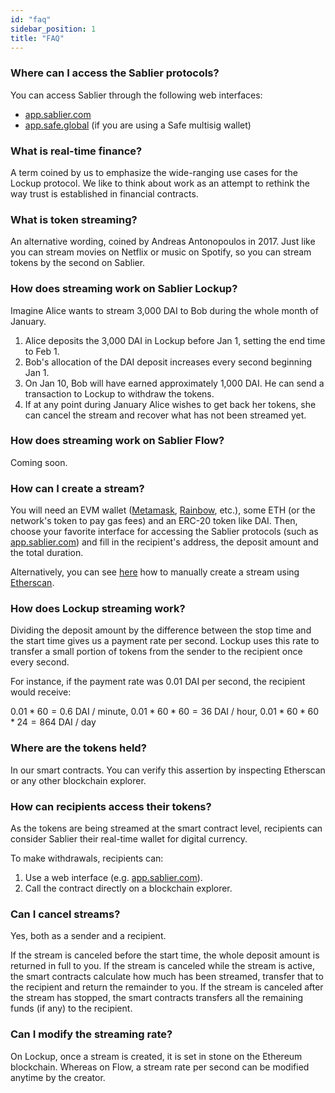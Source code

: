 ```yaml
---
id: "faq"
sidebar_position: 1
title: "FAQ"
---
```


### Where can I access the Sablier protocols?

You can access Sablier through the following web interfaces:

- [app.sablier.com](https://app.sablier.com)
- [app.safe.global](https://app.safe.global) (if you are using a Safe multisig wallet)

### What is real-time finance?

A term coined by us to emphasize the wide-ranging use cases for the Lockup protocol. We like to think about work as an
attempt to rethink the way trust is established in financial contracts.

### What is token streaming?

An alternative wording, coined by Andreas Antonopoulos in 2017. Just like you can stream movies on Netflix or music on
Spotify, so you can stream tokens by the second on Sablier.

### How does streaming work on Sablier Lockup?

Imagine Alice wants to stream 3,000 DAI to Bob during the whole month of January.

1. Alice deposits the 3,000 DAI in Lockup before Jan 1, setting the end time to Feb 1.
2. Bob's allocation of the DAI deposit increases every second beginning Jan 1.
3. On Jan 10, Bob will have earned approximately 1,000 DAI. He can send a transaction to Lockup to withdraw the tokens.
4. If at any point during January Alice wishes to get back her tokens, she can cancel the stream and recover what has
   not been streamed yet.

### How does streaming work on Sablier Flow?

Coming soon.

### How can I create a stream?

You will need an EVM wallet ([Metamask](https://metamask.io), [Rainbow](https://rainbow.me), etc.), some ETH (or the
network's token to pay gas fees) and an ERC-20 token like DAI. Then, choose your favorite interface for accessing the
Sablier protocols (such as [app.sablier.com](https://app.sablier.com)) and fill in the recipient's address, the deposit
amount and the total duration.

Alternatively, you can see [here](/guides/lockup/guides/etherscan) how to manually create a stream using
[Etherscan](https://etherscan.io).

### How does Lockup streaming work?

Dividing the deposit amount by the difference between the stop time and the start time gives us a payment rate per
second. Lockup uses this rate to transfer a small portion of tokens from the sender to the recipient once every second.

For instance, if the payment rate was 0.01 DAI per second, the recipient would receive:

$0.01 * 60 = 0.6$ DAI / minute, $0.01 * 60 * 60 = 36$ DAI / hour, $0.01 * 60 * 60 * 24 = 864$ DAI / day

### Where are the tokens held?

In our smart contracts. You can verify this assertion by inspecting Etherscan or any other blockchain explorer.

### How can recipients access their tokens?

As the tokens are being streamed at the smart contract level, recipients can consider Sablier their real-time wallet for
digital currency.

To make withdrawals, recipients can:

1. Use a web interface (e.g. [app.sablier.com](https://app.sablier.com)).
2. Call the contract directly on a blockchain explorer.

### Can I cancel streams?

Yes, both as a sender and a recipient.

If the stream is canceled before the start time, the whole deposit amount is returned in full to you. If the stream is
canceled while the stream is active, the smart contracts calculate how much has been streamed, transfer that to the
recipient and return the remainder to you. If the stream is canceled after the stream has stopped, the smart contracts
transfers all the remaining funds (if any) to the recipient.

### Can I modify the streaming rate?

On Lockup, once a stream is created, it is set in stone on the Ethereum blockchain. Whereas on Flow, a stream rate per
second can be modified anytime by the creator.
